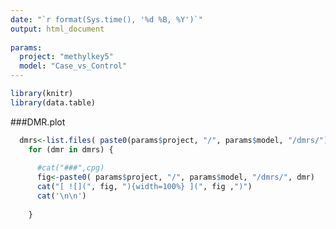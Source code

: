 ```yaml
---
date: "`r format(Sys.time(), '%d %B, %Y')`"
output: html_document
    
params:
  project: "methylkey5"
  model: "Case_vs_Control"
---
```

  
```r
library(knitr)
library(data.table)
```

###DMR.plot

```r

  dmrs<-list.files( paste0(params$project, "/", params$model, "/dmrs/"), "dmrplot.jpg")
	for (dmr in dmrs) {
  
	  #cat("###",cpg)
	  fig<-paste0( params$project, "/", params$model, "/dmrs/", dmr)
	  cat("[ ![](", fig, "){width=100%} ](", fig ,")")
	  cat('\n\n')
	  
	}
	
```
